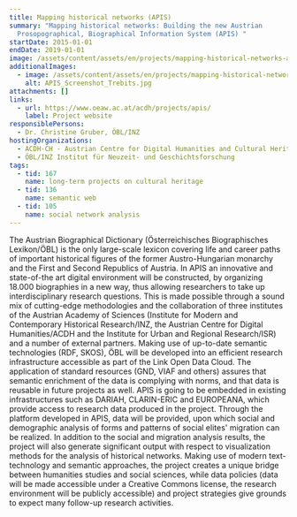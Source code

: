 ```yaml
---
title: Mapping historical networks (APIS)
summary: "Mapping historical networks: Building the new Austrian
  Prosopographical, Biographical Information System (APIS) "
startDate: 2015-01-01
endDate: 2019-01-01
image: /assets/content/assets/en/projects/mapping-historical-networks-apis/apis_screenshot1.jpg
additionalImages:
  - image: /assets/content/assets/en/projects/mapping-historical-networks-apis/additionalImages/APIS_Screenshot_Trebits.jpg
    alt: APIS_Screenshot_Trebits.jpg
attachments: []
links:
  - url: https://www.oeaw.ac.at/acdh/projects/apis/
    label: Project website
responsiblePersons:
  - Dr. Christine Gruber, ÖBL/INZ
hostingOrganizations:
  - ACDH-CH - Austrian Centre for Digital Humanities and Cultural Heritage
  - ÖBL/INZ Institut für Neuzeit- und Geschichtsforschung
tags:
  - tid: 167
    name: long-term projects on cultural heritage
  - tid: 136
    name: semantic web
  - tid: 105
    name: social network analysis
---
```

The Austrian Biographical Dictionary (Österreichisches Biographisches Lexikon/ÖBL) is the only large-scale lexicon covering life and career paths of important historical figures of the former Austro-Hungarian monarchy and the First and Second Republics of Austria. In APIS an innovative and state-of-the art digital environment will be constructed, by organizing 18.000 biographies in a new way, thus allowing researchers to take up interdisciplinary research questions. This is made possible through a sound mix of cutting-edge methodologies and the collaboration of three institutes of the Austrian Academy of Sciences (Institute for Modern and Contemporary Historical Research/INZ, the Austrian Centre for Digital Humanities/ACDH and the Institute for Urban and Regional Research/ISR) and a number of external partners.
Making use of up-to-date semantic technologies (RDF, SKOS), ÖBL will be developed into an efficient research infrastructure accessible as part of the Link Open Data Cloud. The application of standard resources (GND, VIAF and others) assures that semantic enrichment of the data is complying with norms, and that data is reusable in future projects as well. APIS is going to be embedded in existing infrastructures such as DARIAH, CLARIN-ERIC and EUROPEANA, which provide access to research data produced in the project.
Through the platform developed in APIS, data will be provided, upon which social and demographic analysis of forms and patterns of social elites' migration can be realized. In addition to the social and migration analysis results, the project will also generate significant output with respect to visualization methods for the analysis of historical networks.
Making use of modern text-technology and semantic approaches, the project creates a unique bridge between humanities studies and social sciences, while data policies (data will be made accessible under a Creative Commons license, the research environment will be publicly accessible) and project strategies give grounds to expect many follow-up research activities.
